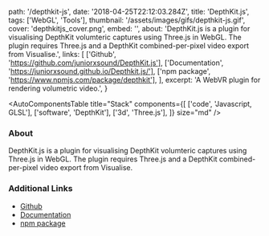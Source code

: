   path: '/depthkit-js',
  date: '2018-04-25T22:12:03.284Z',
  title: 'DepthKit.js',
  tags: ['WebGL', 'Tools'],
  thumbnail: '/assets/images/gifs/depthkit-js.gif',
  cover: 'depthkitjs_cover.png',
  embed: '',
  about:
    'DepthKit.js is a plugin for visualising DepthKit volumteric captures using Three.js in WebGL. The plugin requires Three.js and a DepthKit combined-per-pixel video export from Visualise.',
  links: [
    ['Github', 'https://github.com/juniorxsound/DepthKit.js'],
    ['Documentation', 'https://juniorxsound.github.io/Depthkit.js/'],
    ['npm package', 'https://www.npmjs.com/package/depthkit'],
  ],
  excerpt: 'A WebVR plugin for rendering volumetric video.',
}

<AutoComponentsTable
  title="Stack"
  components={[
    ['code', 'Javascript, GLSL'],
    ['software', 'DepthKit'],
    ['3d', 'Three.js'],
  ]}
  size="md"
/>

### About

DepthKit.js is a plugin for visualising DepthKit volumteric captures using Three.js in WebGL. The plugin requires Three.js and a DepthKit combined-per-pixel video export from Visualise.

### Additional Links

- [Github](https://github.com/juniorxsound/DepthKit.js)
- [Documentation](https://juniorxsound.github.io/DepthKit.js/)
- [npm package](https://www.npmjs.com/package/depthkit)
